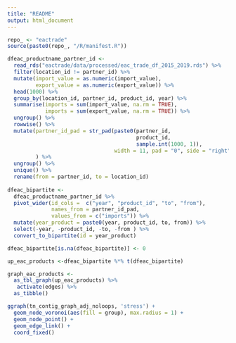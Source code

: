 ```yaml
---
title: "README"
output: html_document
---
```


```r
repo_ <- "eactrade"
source(paste0(repo_, "/R/manifest.R"))
```

```r
dfeac_productname_partner_id <- 
  read_rds("eactrade/data/processed/eac_trade_df_2015_2019.rds") %>%
  filter(location_id != partner_id) %>%
  mutate(import_value = as.numeric(import_value), 
         export_value = as.numeric(export_value)) %>%
  head(1000) %>% 
  group_by(location_id, partner_id, product_id, year) %>%
  summarise(imports = sum(import_value, na.rm = TRUE), 
            imports = sum(export_value, na.rm = TRUE)) %>%
  ungroup() %>%
  rowwise() %>%
  mutate(partner_id_pad = str_pad(paste0(partner_id, 
                                         product_id,
                                         sample.int(1000, 1)),
                                  width = 11, pad = "0", side = "right")
         ) %>%
  ungroup() %>%
  unique() %>%
  rename(from = partner_id, to = location_id)
  
dfeac_bipartite <-  
  dfeac_productname_partner_id %>%
  pivot_wider(id_cols =  c("year", "product_id", "to", "from"),
              names_from = partner_id_pad, 
              values_from = c("imports")) %>%
  mutate(year_product = paste0(year, product_id, to, from)) %>%
  select(-year, -product_id, -to, -from ) %>%
  convert_to_bipartite(id = year_product)

dfeac_bipartite[is.na(dfeac_bipartite)] <- 0

up_eac_products <-dfeac_bipartite %*% t(dfeac_bipartite)

graph_eac_products <-
  as_tbl_graph(up_eac_products) %>%
   activate(edges) %>%
  as_tibble()

```


```r
ggraph(tn_contig_graph_adj_noloops, 'stress') + 
  geom_node_voronoi(aes(fill = group), max.radius = 1) + 
  geom_node_point() + 
  geom_edge_link() + 
  coord_fixed()
```